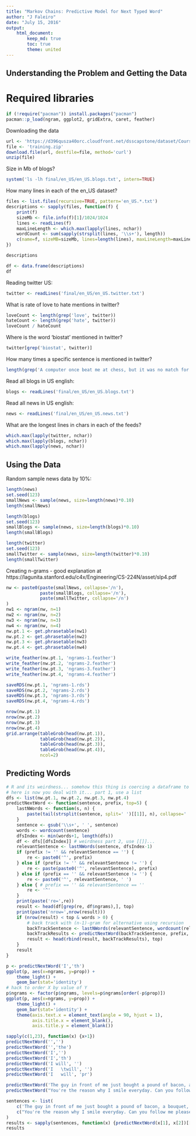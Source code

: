 ```yaml
---
title: "Markov Chains: Predictive Model for Next Typed Word"
author: "J Faleiro"
date: "July 15, 2016"
output: 
    html_document:
        keep_md: true
        toc: true
        theme: united
---
```


## Understanding the Problem and Getting the Data

# Required libraries

```r
if (!require("pacman")) install.packages("pacman")
pacman::p_load(ngram, ggplot2, gridExtra, caret, feather)
```

Downloading the data

```r
url <- 'https://d396qusza40orc.cloudfront.net/dsscapstone/dataset/Coursera-SwiftKey.zip'
file <- 'training.zip'
download.file(url, destfile=file, method='curl')
unzip(file)
```

Size in Mb of blogs?

```r
system('ls -lh final/en_US/en_US.blogs.txt', intern=TRUE)
```

How many lines in each of the en_US dataset?

```r
files <- list.files(recursive=TRUE, pattern='en_US.*.txt')
descriptions <- sapply(files, function(f) {
    print(f)
    sizeMb <- file.info(f)[1]/1024/1024
    lines <- readLines(f)
    maxLineLength <- which.max(lapply(lines, nchar))
    wordCount <- sum(sapply(strsplit(lines, '\\s+'), length))
    c(name=f, sizeMB=sizeMb, lines=length(lines), maxLineLength=maxLineLength, words=wordCount)
})
```

```r
descriptions
```

```r
df <- data.frame(descriptions)
df
```

Reading twitter US:

```r
twitter <- readLines('final/en_US/en_US.twitter.txt')
```

What is rate of love to hate mentions in twitter?

```r
loveCount <- length(grep('love', twitter))
hateCount <- length(grep('hate', twitter))
loveCount / hateCount
```

Where is the word 'biostat' mentioned in twitter?

```r
twitter[grep('biostat', twitter)]
```

How many times a specific sentence is mentioned in twitter?

```r
length(grep('A computer once beat me at chess, but it was no match for me at kickboxing', twitter))
```

Read all blogs in US english:

```r
blogs <- readLines('final/en_US/en_US.blogs.txt')
```

Read all news in US english:

```r
news <- readLines('final/en_US/en_US.news.txt')
```

What are the longest lines in chars in each of the feeds?

```r
which.max(lapply(twitter, nchar))
which.max(lapply(blogs, nchar))
which.max(lapply(news, nchar))
```

## Using the Data

Random sample news data by 10%:

```r
length(news)
set.seed(123)
smallNews <- sample(news, size=length(news)*0.10)
length(smallNews)
```

```r
length(blogs)
set.seed(123)
smallBlogs <- sample(news, size=length(blogs)*0.10)
length(smallBlogs)
```

```r
length(twitter)
set.seed(123)
smallTwitter <- sample(news, size=length(twitter)*0.10)
length(smallTwitter)
```

Creating n-grams - good explanation at https://lagunita.stanford.edu/c4x/Engineering/CS-224N/asset/slp4.pdf

```r
nw <- paste0(paste(smallNews, collapse='/n'),
             paste(smallBlogs, collapse='/n'),
             paste(smallTwitter, collapse='/n')
)
nw1 <- ngram(nw, n=1)
nw2 <- ngram(nw, n=2)
nw3 <- ngram(nw, n=3)
nw4 <- ngram(nw, n=4)
nw.pt.1 <- get.phrasetable(nw1)
nw.pt.2 <- get.phrasetable(nw2)
nw.pt.3 <- get.phrasetable(nw3)
nw.pt.4 <- get.phrasetable(nw4)
```

```r
write_feather(nw.pt.1, 'ngrams-1.feather')
write_feather(nw.pt.2, 'ngrams-2.feather')
write_feather(nw.pt.3, 'ngrams-3.feather')
write_feather(nw.pt.4, 'ngrams-4.feather')
```

```r
saveRDS(nw.pt.1, 'ngrams-1.rds')
saveRDS(nw.pt.2, 'ngrams-2.rds')
saveRDS(nw.pt.3, 'ngrams-3.rds')
saveRDS(nw.pt.4, 'ngrams-4.rds')
```

```r
nrow(nw.pt.1)
nrow(nw.pt.2)
nrow(nw.pt.3)
nrow(nw.pt.4)
grid.arrange(tableGrob(head(nw.pt.1)), 
             tableGrob(head(nw.pt.2)), 
             tableGrob(head(nw.pt.3)),
             tableGrob(head(nw.pt.4)),
             ncol=2)
```

## Predicting Words

```r
# R and its weirdness... somehow this thing is coercing a dataframe to a list... 
# here is now you deal with it... part 1, use a list
dfs <- list(nw.pt.1, nw.pt.2, nw.pt.3, nw.pt.4)
predictNextWord <- function(sentence, prefix, top=5) {
    lastNWords <- function(s, n) {
        paste(tail(strsplit(sentence, split=' ')[[1]], n), collapse=' ')
    }
    sentence <- gsub('\\s+', ' ', sentence)
    words <- wordcount(sentence)
    dfsIndex <- min(words+1, length(dfs))
    df <- dfs[[dfsIndex]] # weirdness part 2, use [[]]...
    relevantSentence <- lastNWords(sentence, dfsIndex-1) 
    if (prefix != '' && relevantSentence == '') {
        re <- paste0('^', prefix)
    } else if (prefix != '' && relevantSentence != '') {
        re <- paste(paste0('^', relevantSentence), prefix)
    } else if (prefix == '' && relevantSentence != '') {
        re <- paste0('^', relevantSentence, ' ')
    } else { # prefix == '' && relevantSentence == ''
        re <- '^'
    }
    print(paste('re=',re))
    result <- head(df[grep(re, df$ngrams),], top)
    print(paste('nrow=',nrow(result)))
    if (nrow(result) < top & words > 0) {
        # back track with (n-1)-gram for alternative using recursion
        backTrackSentence <- lastNWords(relevantSentence, wordcount(relevantSentence) - 1)
        backTrackResults <- predictNextWord(backTrackSentence, prefix, top)
        result <- head(rbind(result, backTrackResults), top)
    }
    result
}
```

```r
p <- predictNextWord('I','th')
ggplot(p, aes(x=ngrams, y=prop)) +
    theme_light() +
    geom_bar(stat='identity')
# hack to order X by value of Y
p$ngrams <- factor(p$ngrams, levels=p$ngrams[order(-p$prop)])
ggplot(p, aes(x=ngrams, y=prop)) +
    theme_light() +
    geom_bar(stat='identity') +
    theme(axis.text.x = element_text(angle = 90, hjust = 1),
          axis.title.x = element_blank(),
          axis.title.y = element_blank())
```

```r
sapply(c(1,23), function(x) {x+1})
predictNextWord('','')
predictNextWord('','the')
predictNextWord('I','')
predictNextWord('I','th')
predictNextWord('I will', '')
predictNextWord('I   \twill', '')
predictNextWord('I   will', 'pr')
```

```r
predictNextWord('The guy in front of me just bought a pound of bacon, a bouquet, and a case of', '')
predictNextWord("You're the reason why I smile everyday. Can you follow me please? It would mean the", '')
```

```r
sentences <- list(
    c('The guy in front of me just bought a pound of bacon, a bouquet, and a case of', ''),
    c("You're the reason why I smile everyday. Can you follow me please? It would mean the", '')
)
results <- sapply(sentences, function(x) {predictNextWord(x[1], x[2])[[1]]})
results
```